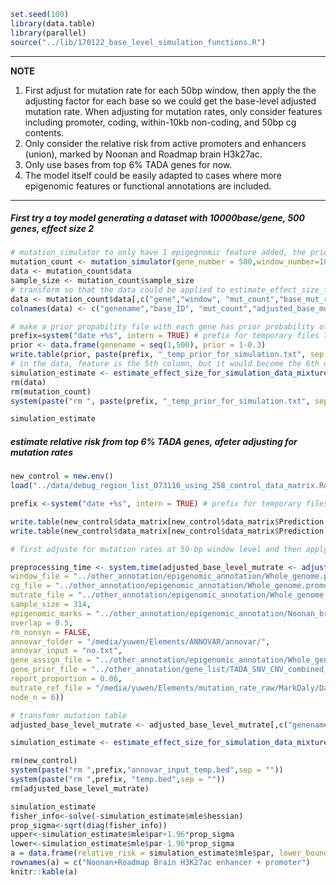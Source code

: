 

```r
set.seed(100)
library(data.table)
library(parallel)
source("../lib/170122_base_level_simulation_functions.R")

```

***
**NOTE**

1. First adjust for mutation rate for each 50bp window, then apply the the adjusting factor for each base so we could get the base-level adjusted mutation rate. When adjusting for mutation rates, only consider features including promoter, coding, within-10kb non-coding, and 50bp cg contents.
2. Only consider the relative risk from active promoters and enhancers (union), marked by Noonan and Roadmap brain H3k27ac. 
3. Only use bases from top 6% TADA genes for now.
4. The model itself could be easily adapted to cases where more epigenomic features or functional annotations are included. 


***

##### First try a toy model generating a dataset with 10000base/gene, 500 genes, effect size 2
##### 
```r
# mutation_simulator to only have 1 epigegnomic feature added, the prior is 0.3 for each gene
mutation_count <- mutation_simulator(gene_number = 500,window_number=10000,feature_prob = 0.2,base_rate = 2e-6,sample_size = 314, p_risk = 0.3, effect_size = 2)
data <- mutation_count$data
sample_size <- mutation_count$sample_size
# transform so that the data could be applied to estimate_effect_size_for_simulation_data_mixture_with_categorization_v2
data <- mutation_count$data[,c("gene","window", "mut_count","base_mut_rate", "feature_indicator")]
colnames(data) <- c("genename","base_ID", "mut_count","adjusted_base_mutrate", "epi")

# make a prior propability file with each gene has prior probability of 0.3 (1-0.3 = 0.7)
prefix=system("date +%s", intern = TRUE) # prefix for temporary files that will be deleted at the end of the pipeline
prior <- data.frame(genename = seq(1,500), prior = 1-0.3)
write.table(prior, paste(prefix, "_temp_prior_for_simulation.txt", sep = ""), col.names = FALSE, row.names = FALSE, sep = "\t", quote = FALSE)
# in the data, feature is the 5th column, but it would become the 6th column after having prior probability column included. So it is 6
simulation_estimate <- estimate_effect_size_for_simulation_data_mixture_with_categorization_v2(data = data, feature_start = 6, feature_end = 6, feature_number = 1, gene_prior_file = paste(prefix, "_temp_prior_for_simulation.txt", sep = ""), sample_size = 314)
rm(data)
rm(mutation_count)
system(paste("rm ", paste(prefix, "_temp_prior_for_simulation.txt", sep = ""), sep = ""))
```

```r
simulation_estimate
```


##### estimate relative risk from top 6% TADA genes, afeter adjusting for mutation rates

```r
new_control = new.env()
load("../data/debug_region_list_073116_using_258_control_data_matrix.Rdata", new_control)

prefix <-system("date +%s", intern = TRUE) # prefix for temporary files that will be deleted at the end of the pipeline

write.table(new_control$data_matrix[new_control$data_matrix$Prediction == "dnv_proband" & new_control$data_matrix$Type == "SNV",c(1,2,3,7)], paste(prefix,"temp.bed",sep = ""), col.names = FALSE, row.names = FALSE, sep = "\t", quote = FALSE)
write.table(new_control$data_matrix[new_control$data_matrix$Prediction == "dnv_proband" ,c(1:5,8,7)], paste(prefix,"annovar_input_temp.bed",sep = ""), col.names = FALSE, row.names = FALSE, sep = "\t", quote = FALSE)

# first adjuste for mutation rates at 50-bp window level and then apply the scaling factor to each base of noncoding regions of selected top percentage of TADA genes.

preprocessing_time <- system.time(adjusted_base_level_mutrate <- adjust_mutation_rate_window_to_base(mut_file = paste(prefix,"temp.bed",sep = ""),
window_file = "../other_annotation/epigenomic_annotation/Whole_genome.promoter_yanyu_10kb_exons_no_utr_no_na_genes.50bp_window.bed",
cg_file = "../other_annotation/epigenomic_annotation/Whole_genome.promoter_yanyu_10kb_exons_no_utr_no_na_genes.50bp_window.bed.fasta.cg",
mutrate_file = "../other_annotation/epigenomic_annotation/Whole_genome.promoter_yanyu_10kb_exons_no_utr_no_na_genes.50bp_window.bed.mutrate",
sample_size = 314,
epigenomic_marks = "../other_annotation/epigenomic_annotation/Noonan_brain_roadmap_union.bed",
overlap = 0.5,
rm_nonsyn = FALSE,
annovar_folder = "/media/yuwen/Elements/ANNOVAR/annovar/",
annovar_input = "no.txt",
gene_assign_file = "../other_annotation/epigenomic_annotation/Whole_genome.promoter_yanyu_10kb_exons_no_utr_no_na_genes.50bp_window.bed_genename.bed",
gene_prior_file = "../other_annotation/gene_list/TADA_SNV_CNV_combined_Feb7_tadaname_null_PPA_p0_0.94.txt",
report_proportion = 0.06,
mutrate_ref_file = "/media/yuwen/Elements/mutation_rate_raw/MarkDaly/Daly_mutrate.bw",
node_n = 6))

# transfomr mutation table
adjusted_base_level_mutrate <- adjusted_base_level_mutrate[,c("genename","base_ID","mut_count","adjusted_base_mutrate","epi")]

simulation_estimate <- estimate_effect_size_for_simulation_data_mixture_with_categorization_v2(data = adjusted_base_level_mutrate, feature_start = 6, feature_end = 6, feature_number = 1, gene_prior_file = "../other_annotation/gene_list/TADA_SNV_CNV_combined_Feb7_tadaname_null_PPA_p0_0.94.txt", sample_size = 314)

rm(new_control)
system(paste("rm ",prefix,"annovar_input_temp.bed",sep = ""))
system(paste("rm ",prefix, "temp.bed",sep = ""))
rm(adjusted_base_level_mutrate)
```

```r
simulation_estimate
fisher_info<-solve(-simulation_estimate$mle$hessian)
prop_sigma<-sqrt(diag(fisher_info))
upper<-simulation_estimate$mle$par+1.96*prop_sigma
lower<-simulation_estimate$mle$par-1.96*prop_sigma
a = data.frame(relative_risk = simulation_estimate$mle$par, lower_bound = lower, upper_bournd = upper)
rownames(a) = c("Noonan+Roadmap Brain H3K27ac enhancer + promoter")
knitr::kable(a)
```